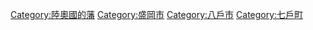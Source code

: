 [[Category:陸奧國的藩|Category:陸奧國的藩]]
[[Category:盛岡市|Category:盛岡市]]
[[Category:八戶市|Category:八戶市]]
[[Category:七戶町|Category:七戶町]]